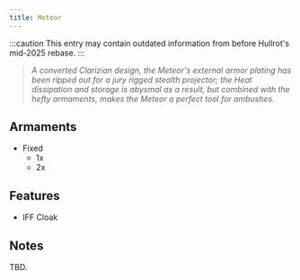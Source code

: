 ```yaml
---
title: Meteor
---
```


:::caution
This entry may contain outdated information from before Hullrot's mid-2025 rebase.
:::

> *A converted Clarizian design, the Meteor's external armor plating has been ripped out for a jury rigged stealth projector; the Heat dissipation and storage is abysmal as a result, but combined with the hefty armaments, makes the Meteor a perfect tool for ambushes.*


## Armaments

* Fixed
  * 1x <ShipWeapon weaponID="ShuttleGunPlasmaRepeater" />
  * 2x <ShipWeapon weaponID="ShuttleGunMissileRack" />


## Features

* IFF Cloak


## Notes

TBD.
